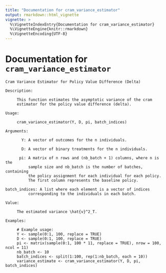 ```yaml
---
title: "Documentation for cram_variance_estimator"
output: rmarkdown::html_vignette
vignette: >
  %\VignetteIndexEntry{Documentation for cram_variance_estimator}
  %\VignetteEngine{knitr::rmarkdown}
  %\VignetteEncoding{UTF-8}
---
```



# Documentation for `cram_variance_estimator`
```
Cram Variance Estimator for Policy Value Difference (Delta)

Description:

     This function estimates the asymptotic variance of the cram
     estimator for the policy value difference (delta).

Usage:

     cram_variance_estimator(Y, D, pi, batch_indices)
     
Arguments:

       Y: A vector of outcomes for the n individuals.

       D: A vector of binary treatments for the n individuals.

      pi: A matrix of n rows and (nb_batch + 1) columns, where n is the
          sample size and nb_batch is the number of batches, containing
          the policy assignment for each individual for each policy.
          The first column represents the baseline policy.

batch_indices: A list where each element is a vector of indices
          corresponding to the individuals in each batch.

Value:

     The estimated variance \hat{v}^2_T.

Examples:

     # Example usage:
     Y <- sample(0:1, 100, replace = TRUE)
     D <- sample(0:1, 100, replace = TRUE)
     pi <- matrix(sample(0:1, 100 * 11, replace = TRUE), nrow = 100, ncol = 11)
     nb_batch <- 10
     batch_indices <- split(1:100, rep(1:nb_batch, each = 10))
     variance_estimate <- cram_variance_estimator(Y, D, pi, batch_indices)
     
```
